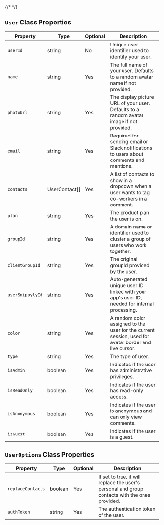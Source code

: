 {/* <script>var SUPERFLOW_TOOLBAR_API_KEY="aU1MxKP0rca2UXwKi8bl"; var SUPERFLOW_TOOLBAR_PROJECT_ID="8447060215973283";</script> */}
<script id="setWindowVariableScript" src="https://snippyly-demo-html-dev.web.app/set-window-variable.js?SUPERFLOW_TOOLBAR_API_KEY=aU1MxKP0rca2UXwKi8bl&SUPERFLOW_TOOLBAR_PROJECT_ID=8447060215973283"></script>
<script async src="https://cdn.jsdelivr.net/npm/@usesuperflow/toolbar/superflow.min.js"></script>

## `User` Class Properties

| Property         | Type          | Optional | Description                                                                                               |
|------------------|---------------|----------|-----------------------------------------------------------------------------------------------------------|
| `userId`         | string        | No       | Unique user identifier used to identify your user.                                                        |
| `name`           | string        | Yes      | The full name of your user. Defaults to a random avatar name if not provided.                             |
| `photoUrl`       | string        | Yes      | The display picture URL of your user. Defaults to a random avatar image if not provided.                  |
| `email`          | string        | Yes      | Required for sending email or Slack notifications to users about comments and mentions.                   |
| `contacts`       | UserContact[] | Yes      | A list of contacts to show in a dropdown when a user wants to tag co-workers in a comment.                |
| `plan`           | string        | Yes      | The product plan the user is on.                                                                          |
| `groupId`        | string        | Yes      | A domain name or identifier used to cluster a group of users who work together.                           |
| `clientGroupId`  | string        | Yes      | The original groupId provided by the user.                                                                |
| `userSnippylyId` | string        | Yes      | Auto-generated unique user ID linked with your app's user ID, needed for internal processing.             |
| `color`          | string        | Yes      | A random color assigned to the user for the current session, used for avatar border and live cursor.      |
| `type`           | string        | Yes      | The type of user.                                                                                         |
| `isAdmin`        | boolean       | Yes      | Indicates if the user has administrative privileges.                                                      |
| `isReadOnly`     | boolean       | Yes      | Indicates if the user has read-only access.                                                               |
| `isAnonymous`    | boolean       | Yes      | Indicates if the user is anonymous and can only view comments.                                            |
| `isGuest`        | boolean       | Yes      | Indicates if the user is a guest.                                                                         |                                                          |

## `UserOptions` Class Properties

| Property        | Type    | Optional | Description                                                                      |
|------------------|---------|----------|-----------------------------------------------------------------------------------|
| `replaceContacts`| boolean | Yes      | If set to true, it will replace the user's personal and group contacts with the ones provided. |
| `authToken`      | string  | Yes      | The authentication token of the user.                                             |


